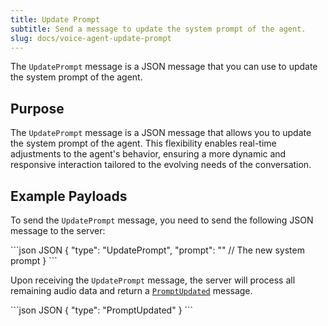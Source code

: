 ```yaml
---
title: Update Prompt
subtitle: Send a message to update the system prompt of the agent.
slug: docs/voice-agent-update-prompt
---
```


<div class="flex flex-row gap-2">
  <Markdown src="../snippets/va-stream-available.mdx" />
</div>

The `UpdatePrompt` message is a JSON message that you can use to update the system prompt of the agent.

## Purpose
The `UpdatePrompt` message is a JSON message that allows you to update the system prompt of the agent. This flexibility enables real-time adjustments to the agent's behavior, ensuring a more dynamic and responsive interaction tailored to the evolving needs of the conversation.

## Example Payloads

To send the `UpdatePrompt` message, you need to send the following JSON message to the server:

<CodeGroup>
  ```json JSON
  {
    "type": "UpdatePrompt",
    "prompt": "" // The new system prompt
  }
  ```
</CodeGroup>

Upon receiving the `UpdatePrompt` message, the server will process all remaining audio data and return a [`PromptUpdated`](/docs/voice-agent-prompt-updated) message.

<CodeGroup>
  ```json JSON
  {
      "type": "PromptUpdated"
  }
  ```
</CodeGroup>


